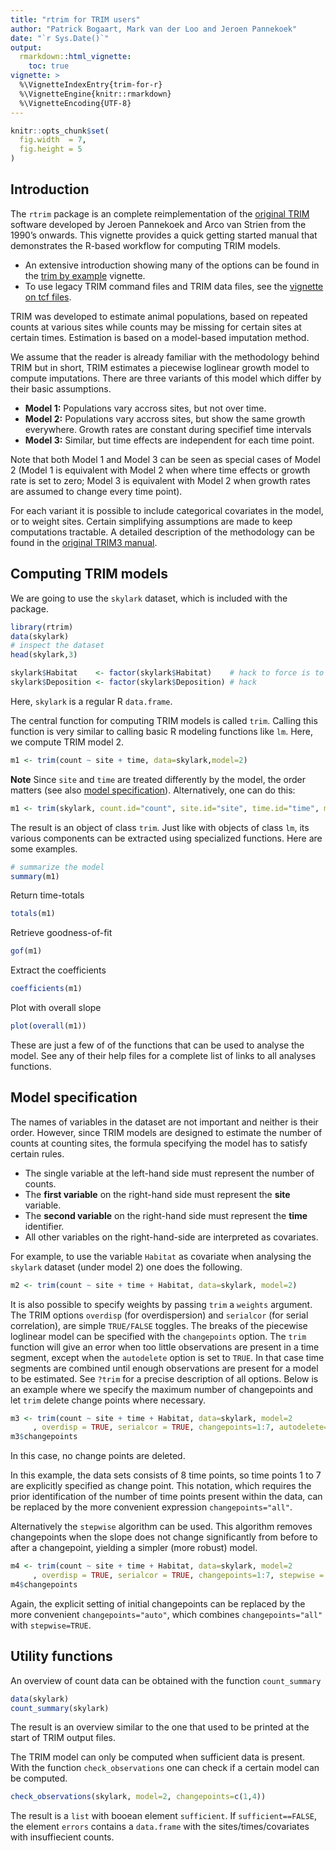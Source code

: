 ```yaml
---
title: "rtrim for TRIM users"
author: "Patrick Bogaart, Mark van der Loo and Jeroen Pannekoek"
date: "`r Sys.Date()`"
output: 
  rmarkdown::html_vignette:
    toc: true
vignette: >
  %\VignetteIndexEntry{trim-for-r}
  %\VignetteEngine{knitr::rmarkdown}
  %\VignetteEncoding{UTF-8}
---
```


```r
knitr::opts_chunk$set(
  fig.width  = 7,
  fig.height = 5
)
```

## Introduction

The `rtrim` package is an complete reimplementation of the [original
TRIM](https://www.cbs.nl/en-gb/society/nature-and-environment/indices-and-trends--trim--)
software developed by Jeroen Pannekoek and Arco van Strien from the 1990's
onwards. This vignette provides a quick getting started manual that demonstrates
the R-based workflow for computing TRIM models.

- An extensive introduction showing many of the options can be found in the [trim by example](Skylark_example.html) vignette.
- To use legacy TRIM command files and TRIM data files, see the [vignette on tcf files](Working_with_tcf.html).

TRIM was developed to estimate animal populations, based on repeated counts at various sites while counts may be missing for certain sites at certain times. Estimation is based on a model-based imputation method.

We assume that the reader is already familiar with the methodology behind TRIM but in short, TRIM estimates a piecewise loglinear growth model to compute imputations. There are three variants of this model which differ by their basic assumptions.

- **Model 1:** Populations vary accross sites, but not over time.
- **Model 2:** Populations vary accross sites, but show the same growth everywhere.
               Growth rates are constant during specifief time intervals
- **Model 3:** Similar, but time effects are independent for each time point.

Note that both Model 1 and Model 3 can be seen as special cases of Model 2 (Model 1 is equivalent with Model 2 when where time effects or growth rate is set to zero; Model 3 is equivalent with Model 2 when growth rates are assumed to change every time point).

For each variant it is possible to include categorical covariates in the model, 
or to weight sites. Certain simplifying assumptions are made to keep
computations tractable. A detailed description of the methodology can be found
in the [original TRIM3 
manual](https://www.cbs.nl/-/media/imported/onze%20diensten/methoden/trim/documents/2006/13/trim3man.pdf).

## Computing TRIM models

We are going to use the `skylark` dataset, which is included with the package. 
```r
library(rtrim)
data(skylark)
# inspect the dataset
head(skylark,3)

skylark$Habitat    <- factor(skylark$Habitat)    # hack to force is to be interpreted as covariate (instead of month)
skylark$Deposition <- factor(skylark$Deposition) # hack
```
Here, `skylark` is a regular R `data.frame`.

The central function for computing TRIM models is called `trim`. Calling this function is very similar to calling basic R modeling functions like `lm`. Here, we compute TRIM model 2.

```r
m1 <- trim(count ~ site + time, data=skylark,model=2)
```
**Note** Since `site` and `time` are treated differently by the model, the order matters (see also [model specification](#modelspec)). Alternatively, one can do this:
```r
m1 <- trim(skylark, count.id="count", site.id="site", time.id="time", model=2)
```
The result is an object of class `trim`. Just like with objects of class `lm`, its various components can be extracted using specialized functions. Here are some examples.
```r
# summarize the model
summary(m1)
```

Return time-totals
```r
totals(m1)
```
Retrieve goodness-of-fit
```r
gof(m1)
```
Extract the coefficients
```r
coefficients(m1)
```

Plot with overall slope
```r
plot(overall(m1))
```

These are just a few of of the functions that can be used to analyse the model. See any of their help files for a complete list of links to all analyses functions.



## Model specification {#modelspec}

The names of variables in the dataset are not important and neither is their order. However, since TRIM models
are designed to estimate the number of counts at counting sites, the formula specifying the model
has to satisfy certain rules.

- The single variable at the left-hand side must represent the number of counts.
- The **first variable** on the right-hand side must represent the **site** variable.
- The **second variable** on the right-hand side must represent the **time** identifier.
- All other variables on the right-hand-side are interpreted as covariates.

For example, to use the variable `Habitat` as covariate when analysing the `skylark` dataset (under model 2) one does the following.

```r
m2 <- trim(count ~ site + time + Habitat, data=skylark, model=2)
```

It is also possible to specify weights by passing `trim` a `weights` argument.
The TRIM options `overdisp` (for overdispersion) and `serialcor` (for serial
correlation),  are simple `TRUE/FALSE` toggles. The breaks of
the piecewise loglinear model can be specified with the `changepoints` option.
The `trim` function will give an error when too little observations are present
in a time segment, except when the `autodelete` option is set to `TRUE`. In that
case time segments are combined until enough observations are present for a model
to be estimated. See `?trim` for a precise description of all options. Below is an example where 
we specify the maximum number of changepoints and let `trim` delete change
points where necessary.
```r
m3 <- trim(count ~ site + time + Habitat, data=skylark, model=2
     , overdisp = TRUE, serialcor = TRUE, changepoints=1:7, autodelete=TRUE)
m3$changepoints
```
In this case, no change points are deleted.

In this example, the data sets consists of 8 time points, so time points 1 to 7 are explicitly specified as change point. This notation, which requires the prior identification of the number of time points present within the data, can be replaced by the more convenient expression `changepoints="all"`.

Alternatively the `stepwise` algorithm can be used. This algorithm removes changepoints
when the slope does not change significantly from before to after a changepoint, yielding a
simpler (more robust) model.
```r
m4 <- trim(count ~ site + time + Habitat, data=skylark, model=2
     , overdisp = TRUE, serialcor = TRUE, changepoints=1:7, stepwise = TRUE)
m4$changepoints
```

Again, the explicit setting of initial changepoints can be replaced by the more convenient `changepoints="auto"`, which combines `changepoints="all"` with `stepwise=TRUE`.

## Utility functions

An overview of count data can be obtained with the function `count_summary`
```r
data(skylark)
count_summary(skylark)

```
The result is an overview similar to the one that used to be printed at the start of TRIM output files.

The TRIM model can only be computed when sufficient data is present. With the function
`check_observations` one can check if a certain model can be computed.
```r
check_observations(skylark, model=2, changepoints=c(1,4))
```
The result is a `list` with booean element `sufficient`. If `sufficient==FALSE`, the element `errors`
contains a `data.frame` with the sites/times/covariates with insuffiecient counts.
